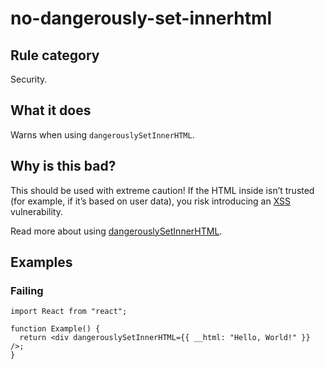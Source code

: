 # no-dangerously-set-innerhtml

## Rule category

Security.

## What it does

Warns when using `dangerouslySetInnerHTML`.

## Why is this bad?

This should be used with extreme caution! If the HTML inside isn’t trusted (for example, if it’s based on user data), you risk introducing an [XSS](https://en.wikipedia.org/wiki/Cross-site_scripting) vulnerability.

Read more about using [dangerouslySetInnerHTML](https://react.dev/reference/react-dom/components/common#dangerously-setting-the-inner-html).

## Examples

### Failing

```tsx twoslash
import React from "react";

function Example() {
  return <div dangerouslySetInnerHTML={{ __html: "Hello, World!" }} />;
}
```
